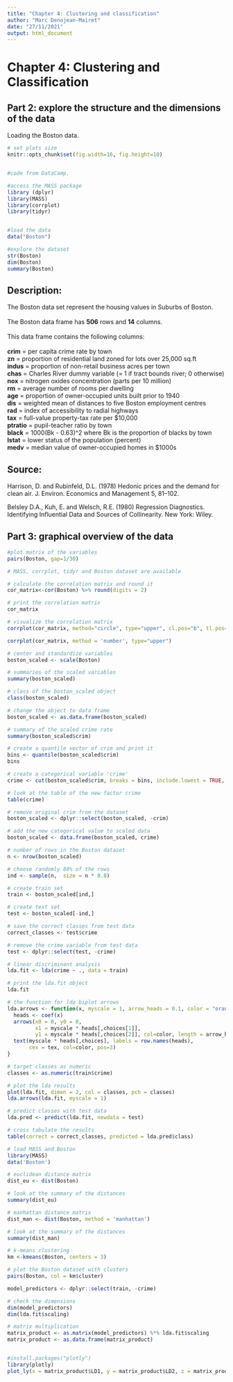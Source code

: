 ```yaml
---
title: "Chapter 4: Clustering and classification"
author: "Marc Denojean-Mairet"
date: "27/11/2021"
output: html_document
---
```


# Chapter 4: Clustering and Classification

## Part 2: explore the structure and the dimensions of the data

Loading the Boston data.


```r

# set plots size
knitr::opts_chunk$set(fig.width=16, fig.height=10) 


#code from DataCamp.

#access the MASS package
library (dplyr)
library(MASS)
library(corrplot)
library(tidyr)


#load the data
data("Boston")

#explore the dataset
str(Boston)
dim(Boston)
summary(Boston)
```
## Description:
The Boston data set represent the housing values in Suburbs of Boston.
<br><br>
The Boston data frame has **506** rows and **14** columns.
<br><br>
This data frame contains the following columns:
<br><br>
**crim** = per capita crime rate by town<br>
**zn** = proportion of residential land zoned for lots over 25,000 sq.ft<br>
**indus** = proportion of non-retail business acres per town<br>
**chas** = Charles River dummy variable (= 1 if tract bounds river; 0 otherwise)<br>
**nox** = nitrogen oxides concentration (parts per 10 million)<br>
**rm** = average number of rooms per dwelling<br>
**age** = proportion of owner-occupied units built prior to 1940<br>
**dis** = weighted mean of distances to five Boston employment centres<br>
**rad** = index of accessibility to radial highways<br>
**tax** = full-value property-tax rate per $10,000<br>
**ptratio** = pupil-teacher ratio by town<br>
**black** = 1000(Bk - 0.63)^2 where Bk is the proportion of blacks by town<br>
**lstat** = lower status of the population (percent)<br>
**medv** = median value of owner-occupied homes in \$1000s<br>

## Source:

Harrison, D. and Rubinfeld, D.L. (1978) Hedonic prices and the demand for clean air. J. Environ. Economics and Management 5, 81–102.

Belsley D.A., Kuh, E. and Welsch, R.E. (1980) Regression Diagnostics. Identifying Influential Data and Sources of Collinearity. New York: Wiley. 

## Part 3: graphical overview of the data 

```r

#plot matrix of the variables
pairs(Boston, gap=1/30)

# MASS, corrplot, tidyr and Boston dataset are available

# calculate the correlation matrix and round it
cor_matrix<-cor(Boston) %>% round(digits = 2)

# print the correlation matrix
cor_matrix

# visualize the correlation matrix
corrplot(cor_matrix, method="circle", type="upper", cl.pos="b", tl.pos="d", tl.cex = 0.6)

corrplot(cor_matrix, method = 'number', type="upper")

```

```r
# center and standardize variables
boston_scaled <- scale(Boston)

# summaries of the scaled variables
summary(boston_scaled)

# class of the boston_scaled object
class(boston_scaled)

# change the object to data frame
boston_scaled <- as.data.frame(boston_scaled)
```

```r
# summary of the scaled crime rate
summary(boston_scaled$crim)

# create a quantile vector of crim and print it
bins <- quantile(boston_scaled$crim)
bins

# create a categorical variable 'crime'
crime <- cut(boston_scaled$crim, breaks = bins, include.lowest = TRUE, labels = c("low", "med_low", "med_high", "high"))

# look at the table of the new factor crime
table(crime)

# remove original crim from the dataset
boston_scaled <- dplyr::select(boston_scaled, -crim)

# add the new categorical value to scaled data
boston_scaled <- data.frame(boston_scaled, crime)

# number of rows in the Boston dataset 
n <- nrow(boston_scaled)

# choose randomly 80% of the rows
ind <- sample(n,  size = n * 0.8)

# create train set
train <- boston_scaled[ind,]

# create test set 
test <- boston_scaled[-ind,]

# save the correct classes from test data
correct_classes <- test$crime

# remove the crime variable from test data
test <- dplyr::select(test, -crime)
```

```r
# linear discriminant analysis
lda.fit <- lda(crime ~ ., data = train)

# print the lda.fit object
lda.fit

# the function for lda biplot arrows
lda.arrows <- function(x, myscale = 1, arrow_heads = 0.1, color = "orange", tex = 0.75, choices = c(1,2)){
  heads <- coef(x)
  arrows(x0 = 0, y0 = 0, 
         x1 = myscale * heads[,choices[1]], 
         y1 = myscale * heads[,choices[2]], col=color, length = arrow_heads)
  text(myscale * heads[,choices], labels = row.names(heads), 
       cex = tex, col=color, pos=3)
}

# target classes as numeric
classes <- as.numeric(train$crime)

# plot the lda results
plot(lda.fit, dimen = 2, col = classes, pch = classes)
lda.arrows(lda.fit, myscale = 1)

```


```r
# predict classes with test data
lda.pred <- predict(lda.fit, newdata = test)

# cross tabulate the results
table(correct = correct_classes, predicted = lda.pred$class)
```

```r
# load MASS and Boston
library(MASS)
data('Boston')

# euclidean distance matrix
dist_eu <- dist(Boston)

# look at the summary of the distances
summary(dist_eu)

# manhattan distance matrix
dist_man <- dist(Boston, method = 'manhattan')

# look at the summary of the distances
summary(dist_man)
```

```r
# k-means clustering
km <-kmeans(Boston, centers = 3)

# plot the Boston dataset with clusters
pairs(Boston, col = km$cluster)
```

```r
model_predictors <- dplyr::select(train, -crime)

# check the dimensions
dim(model_predictors)
dim(lda.fit$scaling)

# matrix multiplication
matrix_product <- as.matrix(model_predictors) %*% lda.fit$scaling
matrix_product <- as.data.frame(matrix_product)


#install.packages("plotly")
library(plotly)
plot_ly(x = matrix_product$LD1, y = matrix_product$LD2, z = matrix_product$LD3, type= 'scatter3d', mode='markers')
```

